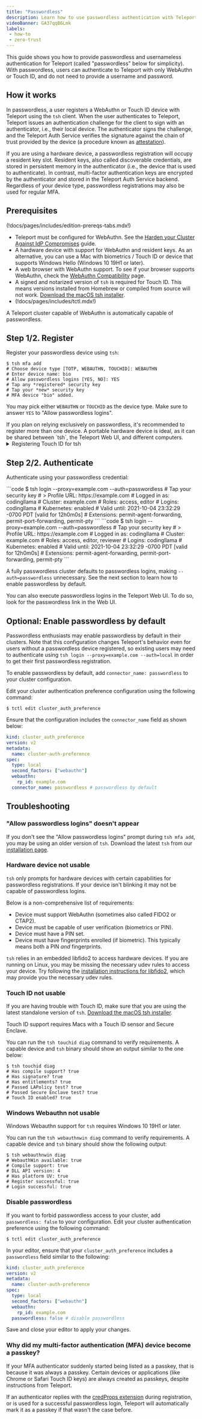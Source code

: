 ```yaml
---
title: "Passwordless"
description: Learn how to use passwordless authentication with Teleport.
videoBanner: GA37qqB6Lmk
labels:
 - how-to
 - zero-trust
---
```


This guide shows you how to provide passwordless and usernameless authentication
for Teleport (called "passwordless" below for simplicity). With passwordless,
users can authenticate to Teleport with only WebAuthn or Touch ID, and do not
need to provide a username and password.

## How it works

In passwordless, a user registers a WebAuthn or Touch ID device with Teleport
using the `tsh` client. When the user authenticates to Teleport, Teleport issues
an authentication challenge for the client to sign with an authenticator, i.e.,
their local device. The authenticator signs the challenge, and the Teleport Auth
Service verifies the signature against the chain of trust provided by the device
(a procedure known as
[attestation](https://developers.yubico.com/WebAuthn/Concepts/Securing_WebAuthn_with_Attestation.html)).

If you are using a hardware device, a passwordless registration will occupy a
resident key slot. Resident keys, also called discoverable credentials, are
stored in persistent memory in the authenticator (i.e., the device that is used
to authenticate). In contrast, multi-factor authentication keys are encrypted by
the authenticator and stored in the Teleport Auth Service backend. Regardless of
your device type, passwordless registrations may also be used for regular MFA.

## Prerequisites

(!docs/pages/includes/edition-prereqs-tabs.mdx!)

- Teleport must be configured for WebAuthn. See the [Harden your Cluster Against
  IdP Compromises](./webauthn.mdx) guide.
- A hardware device with support for WebAuthn and resident keys.  As an
  alternative, you can use a Mac with biometrics / Touch ID or device that
  supports Windows Hello (Windows 10 19H1 or later).
- A web browser with WebAuthn support. To see if your browser supports WebAuthn,
  check the [WebAuthn
  Compatibility](https://developers.yubico.com/WebAuthn/WebAuthn_Browser_Support/)
  page.
- A signed and notarized version of `tsh` is required for Touch ID. This means
  versions installed from Homebrew or compiled from source will not work.
  [Download the macOS tsh installer](../../../installation/macos.mdx).
- (!docs/pages/includes/tctl.mdx!)

A Teleport cluster capable of WebAuthn is automatically capable of passwordless.

## Step 1/2. Register

Register your passwordless device using `tsh`:

```code
$ tsh mfa add
# Choose device type [TOTP, WEBAUTHN, TOUCHID]: WEBAUTHN
# Enter device name: bio
# Allow passwordless logins [YES, NO]: YES
# Tap any *registered* security key
# Tap your *new* security key
# MFA device "bio" added.
```

You may pick either `WEBAUTHN` or `TOUCHID` as the device type. Make sure to
answer `YES` to "Allow passwordless logins".

<Admonition type="tip" title="Important">
If you plan on relying exclusively on passwordless, it's recommended to register
more than one device. A portable hardware device is ideal, as it can be shared
between `tsh`, the Teleport Web UI, and different computers.
</Admonition>

<details>
<summary>Registering Touch ID for tsh</summary>
  Touch ID registrations are isolated by application. A Touch ID registration
  for `tsh` is different from a registration made from Chrome or Safari. You may
  register the same Touch ID device from multiple applications to get
  passwordless access in all of them.
</details>

## Step 2/2. Authenticate

Authenticate using your passwordless credential:

<Tabs>
<TabItem scope={["oss"]} label="Teleport Community Edition">
```code
$ tsh login --proxy=example.com --auth=passwordless
# Tap your security key
# > Profile URL:        https://example.com
#   Logged in as:       codingllama
#   Cluster:            example.com
#   Roles:              access, editor
#   Logins:             codingllama
#   Kubernetes:         enabled
#   Valid until:        2021-10-04 23:32:29 -0700 PDT [valid for 12h0m0s]
#   Extensions:         permit-agent-forwarding, permit-port-forwarding, permit-pty
```
</TabItem>
<TabItem scope={["enterprise", "cloud"]} label="Commercial">
```code
$ tsh login --proxy=example.com --auth=passwordless
# Tap your security key
# > Profile URL:        https://example.com
#   Logged in as:       codingllama
#   Cluster:            example.com
#   Roles:              access, editor, reviewer
#   Logins:             codingllama
#   Kubernetes:         enabled
#   Valid until:        2021-10-04 23:32:29 -0700 PDT [valid for 12h0m0s]
#   Extensions:         permit-agent-forwarding, permit-port-forwarding, permit-pty
```
</TabItem>

</Tabs>

A fully passwordless cluster defaults to passwordless logins, making
`--auth=passwordless` unnecessary. See the next section to learn how to enable
passwordless by default.

<Admonition type="tip" title="Web UI">
You can also execute passwordless logins in the Teleport Web UI. To do so, look
for the passwordless link in the Web UI.
</Admonition>

## Optional: Enable passwordless by default

Passwordless enthusiasts may enable passwordless by default in their clusters.
Note that this configuration changes Teleport's behavior even for users without
a passwordless device registered, so existing users may need to authenticate
using `tsh login --proxy=example.com --auth=local` in order to get their first
passwordless registration.

To enable passwordless by default, add `connector_name: passwordless` to your
cluster configuration.

Edit your cluster authentication preference configuration using the following
command:

```code
$ tctl edit cluster_auth_preference
```

Ensure that the configuration includes the `connector_name` field as shown
below:

```yaml
kind: cluster_auth_preference
version: v2
metadata:
  name: cluster-auth-preference
spec:
  type: local
  second_factors: ["webauthn"]
  webauthn:
    rp_id: example.com
  connector_name: passwordless # passwordless by default
```

## Troubleshooting

### "Allow passwordless logins" doesn't appear

If you don't see the "Allow passwordless logins" prompt during `tsh mfa add`,
you may be using an older version of `tsh`. Download the latest `tsh` from our
[installation page](../../../installation/installation.mdx).

### Hardware device not usable

`tsh` only prompts for hardware devices with certain capabilities for
passwordless registrations. If your device isn't blinking it may not be capable
of passwordless logins.

Below is a non-comprehensive list of requirements:

- Device must support WebAuthn (sometimes also called FIDO2 or CTAP2).
- Device must be capable of user verification (biometrics or PIN).
- Device must have a PIN set.
- Device must have fingerprints enrolled (if biometric). This typically means
  both a PIN *and* fingerprints.

`tsh` relies in an embedded libfido2 to access hardware devices. If you are
running on Linux, you may be missing the necessary udev rules to access your
device. Try following the [installation instructions for libfido2](
https://github.com/Yubico/libfido2#installation), which may provide you the
necessary udev rules.

### Touch ID not usable

If you are having trouble with Touch ID, make sure that you are using the latest
standalone version of `tsh`. [Download the macOS tsh installer](../../../installation/installation.mdx).

Touch ID support requires Macs with a Touch ID sensor and Secure Enclave.

You can run the `tsh touchid diag` command to verify requirements. A capable
device and `tsh` binary should show an output similar to the one below:

```code
$ tsh touchid diag
# Has compile support? true
# Has signature? true
# Has entitlements? true
# Passed LAPolicy test? true
# Passed Secure Enclave test? true
# Touch ID enabled? true
```

### Windows Webauthn not usable

Windows Webauthn support for `tsh` requires Windows 10 19H1 or later.

You can run the `tsh webauthnwin diag` command to verify requirements. A capable
device and `tsh` binary should show the following output:

```code
$ tsh webauthnwin diag
# WebauthWin available: true
# Compile support: true
# DLL API version: 4
# Has platform UV: true
# Register successful: true
# Login successful: true
```

### Disable passwordless

If you want to forbid passwordless access to your cluster, add `passwordless:
false` to your configuration. Edit your cluster authentication preference using
the following command:

```code
$ tctl edit cluster_auth_preference
```

In your editor, ensure that your `cluster_auth_preference` includes a
`passwordless` field similar to the following:

```yaml
kind: cluster_auth_preference
version: v2
metadata:
  name: cluster-auth-preference
spec:
  type: local
  second_factors: ["webauthn"]
  webauthn:
    rp_id: example.com
  passwordless: false # disable passwordless
```

Save and close your editor to apply your changes.

### Why did my multi-factor authentication (MFA) device become a passkey?

If your MFA authenticator suddenly started being listed as a passkey, that is
because it was always a passkey. Certain devices or applications (like Chrome or
Safari Touch ID keys) are always created as passkeys, despite instructions from
Teleport.

If an authenticator replies with the [credProps extension](
https://w3c.github.io/webauthn/#sctn-authenticator-credential-properties-extension)
during registration, or is used for a successful passwordless login, Teleport
will automatically mark it as a passkey if that wasn't the case before.
